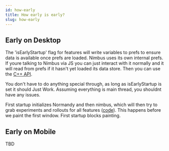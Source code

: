 ```yaml
---
id: how-early
title: How early is early?
slug: how-early
---
```


## Early on Desktop
The 'isEarlyStartup' flag for features will write variables to prefs to ensure data is available once prefs are loaded.
Nimbus uses its own internal prefs.  If youre talking to Nimbus via JS you can just interact with it normally and it 
will read from prefs if it hasn't yet loaded its data store. Then you can use the [C++ API](https://searchfox.org/mozilla-central/source/toolkit/components/nimbus/lib/NimbusFeatures.h). 

You don't have to do anything special through, as long as isEarlyStartup is set it should Just Work. 
Assuming everything is main thread, you shouldnt have any issues.

First startup initializes Normandy and then nimbus, which will then try to grab experiments and rollouts for all features ([code](https://searchfox.org/mozilla-central/rev/fb9a504ca73529fa550efe488db2a012a4bf5169/toolkit/modules/FirstStartup.sys.mjs#50)).
This happens before we paint the first window.  First startup blocks painting.

## Early on Mobile
TBD
